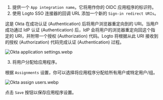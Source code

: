 1. 提供一个 `App integration name`。它将用作你的 OIDC 应用程序的标识符。
2. 使用 Logto SSO 连接器的回调 URL 添加一个新的 `Sign-in redirect URIs`。

这是 Okta 在成功认证 (Authentication) 后将用户浏览器重定向到的 URI。当用户成功通过 IdP 认证 (Authentication) 后，IdP 会将用户的浏览器重定向回这个指定的 URI，并附带一个授权 (Authorization) 代码。Logto 将根据从此 URI 接收到的授权 (Authorization) 代码完成认证 (Authentication) 过程。

![Okta application settings.webp](./assets/okta_application_settings.webp)

3. 将用户分配给应用程序。

根据 `Assignments` 设置，你可以选择将应用程序分配给所有用户或特定用户/组。

![Okta assign users.webp](./assets/okta_assign_users.webp)

点击 `Save` 按钮以保存应用程序设置。
